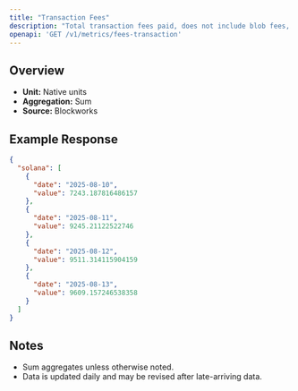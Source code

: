 ```yaml
---
title: "Transaction Fees"
description: "Total transaction fees paid, does not include blob fees, out-of-protocol tips, or additional sources of revenue"
openapi: 'GET /v1/metrics/fees-transaction'
---
```


## Overview

- **Unit:** Native units
- **Aggregation:** Sum
- **Source:** Blockworks



## Example Response

```json
{
  "solana": [
    {
      "date": "2025-08-10",
      "value": 7243.187816486157
    },
    {
      "date": "2025-08-11",
      "value": 9245.21122522746
    },
    {
      "date": "2025-08-12",
      "value": 9511.314115904159
    },
    {
      "date": "2025-08-13",
      "value": 9609.157246538358
    }
  ]
}
```

## Notes
- Sum aggregates unless otherwise noted.
- Data is updated daily and may be revised after late-arriving data.
